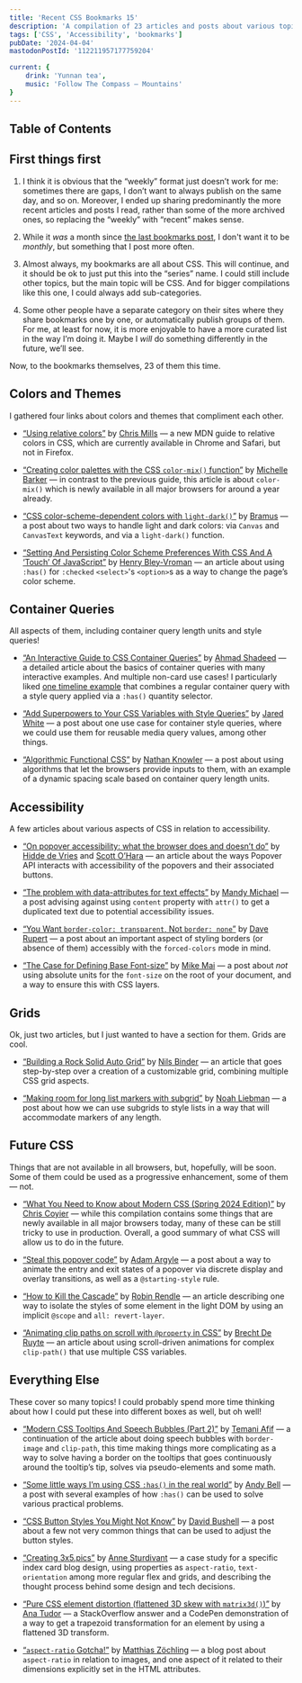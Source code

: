 ```yaml
---
title: 'Recent CSS Bookmarks 15'
description: 'A compilation of 23 articles and posts about various topics: colors and themes, container queries, accessibility, grids, future CSS, and more.'
tags: ['CSS', 'Accessibility', 'bookmarks']
pubDate: '2024-04-04'
mastodonPostId: '112211957177759204'

current: {
    drink: 'Yunnan tea',
	music: 'Follow The Compass — Mountains'
}
---
```


## Table of Contents

## First things first

1. I think it is obvious that the “weekly” format just doesn’t work for me: sometimes there are gaps, I don’t want to always publish on the same day, and so on. Moreover, I ended up sharing predominantly the more recent articles and posts I read, rather than some of the more archived ones, so replacing the “weekly” with “recent” makes sense.

2. While it _was_ a month since [the last bookmarks post](/weekly-bookmarks-014/), I don't want it to be _monthly_, but something that I post more often.

3. Almost always, my bookmarks are all about CSS. This will continue, and it should be ok to just put this into the “series” name. I could still include other topics, but the main topic will be CSS. And for bigger compilations like this one, I could always add sub-categories.

4. Some other people have a separate category on their sites where they share bookmarks one by one, or automatically publish groups of them. For me, at least for now, it is more enjoyable to have a more curated list in the way I’m doing it. Maybe I _will_ do something differently in the future, we’ll see.

Now, to the bookmarks themselves, 23 of them this time.


## Colors and Themes

I gathered four links about colors and themes that compliment each other.

- [“Using relative colors”](https://developer.mozilla.org/en-US/docs/Web/CSS/CSS_colors/Relative_colors) by [Chris Mills](https://millsdocs.com/) — a new MDN guide to relative colors in CSS, which are currently available in Chrome and Safari, but not in Firefox.

- [“Creating color palettes with the CSS `color-mix()` function”](https://developer.mozilla.org/en-US/blog/color-palettes-css-color-mix/) by [Michelle Barker](https://michellebarker.co.uk/) — in contrast to the previous guide, this article is about `color-mix()` which is newly available in all major browsers for around a year already.

- [“CSS color-scheme-dependent colors with `light-dark()`”](https://web.dev/articles/light-dark) by [Bramus](https://www.bram.us/) — a post about two ways to handle light and dark colors: via `Canvas` and `CanvasText` keywords, and via a `light-dark()` function.

- [“Setting And Persisting Color Scheme Preferences With CSS And A ‘Touch’ Of JavaScript”](https://www.smashingmagazine.com/2024/03/setting-persisting-color-scheme-preferences-css-javascript/) by [Henry Bley-Vroman](https://www.olets.dev/) — an article about using `:has()` for `:checked` `<select>`'s `<option>`s as a way to change the page’s color scheme.


## Container Queries

All aspects of them, including container query length units and style queries!

- [“An Interactive Guide to CSS Container Queries”](https://ishadeed.com/article/css-container-query-guide) by [Ahmad Shadeed](https://ishadeed.com/) — a detailed article about the basics of container queries with many interactive examples. And multiple non-card use cases! I particularly liked [one timeline example](https://ishadeed.com/article/css-container-query-guide#dynamic-timeline-layout) that combines a regular container query with a style query applied via a `:has()` quantity selector.

- [“Add Superpowers to Your CSS Variables with Style Queries”](https://thathtml.blog/2024/03/superpowered-container-style-queries/) by [Jared White](https://thathtml.blog/) — a post about one use case for container style queries, where we could use them for reusable media query values, among other things.

- [“Algorithmic Functional CSS”](https://knowler.dev/blog/algorithmic-functional-css) by [Nathan Knowler](https://knowler.dev/) — a post about using algorithms that let the browsers provide inputs to them, with an example of a dynamic spacing scale based on container query length units.


## Accessibility

A few articles about various aspects of CSS in relation to accessibility.

- [“On popover accessibility: what the browser does and doesn’t do”](https://hidde.blog/popover-accessibility/) by [Hidde de Vries](https://hidde.blog/) and [Scott O’Hara](https://www.scottohara.me/) — an article about the ways Popover API interacts with accessibility of the popovers and their associated buttons.

- [“The problem with data-attributes for text effects”](https://textlab.dev/posts/data-attributes-and-text-effects) by [Mandy Michael](https://mandy.dev/) — a post advising against using `content` property with `attr()` to get a duplicated text due to potential accessibility issues.

- [“You Want `border-color: transparent`, Not `border: none`”](https://frontendmasters.com/blog/you-want-border-color-transparent-not-border-none/) by [Dave Rupert](https://daverupert.com/) — a post about an important aspect of styling borders (or absence of them) accessibly with the `forced-colors` mode in mind.

- [“The Case for Defining Base Font-size”](https://mikemai.net/blog/2024/03/25/the-case-for-defining-base-font-size.html) by [Mike Mai](https://mikemai.net/) — a post about _not_ using absolute units for the `font-size` on the root of your document, and a way to ensure this with CSS layers.


## Grids

Ok, just two articles, but I just wanted to have a section for them. Grids are cool.

- [“Building a Rock Solid Auto Grid”](https://9elements.com/blog/building-a-rock-solid-auto-grid/) by [Nils Binder](https://ichimnetz.com/) — an article that goes step-by-step over a creation of a customizable grid, combining multiple CSS grid aspects.

- [“Making room for long list markers with subgrid”](https://noahliebman.net/2024/03/making-room-for-long-list-markers-with-subgrid/) by [Noah Liebman](https://noahliebman.net/) — a post about how we can use subgrids to style lists in a way that will accommodate markers of any length.


## Future CSS

Things that are not available in all browsers, but, hopefully, will be soon. Some of them could be used as a progressive enhancement, some of them — not.

- [“What You Need to Know about Modern CSS (Spring 2024 Edition)”](https://frontendmasters.com/blog/what-you-need-to-know-about-modern-css-spring-2024-edition/) by [Chris Coyier](https://chriscoyier.net/) — while this compilation contains some things that are newly available in all major browsers today, many of these can be still tricky to use in production. Overall, a good summary of what CSS will allow us to do in the future.

- [“Steal this popover code”](https://nerdy.dev/steal-this-popover-starter-kit) by [Adam Argyle](https://nerdy.dev/) — a post about a way to animate the entry and exit states of a popover via discrete display and overlay transitions, as well as a `@starting-style` rule.

- [“How to Kill the Cascade”](https://robinrendle.com/the-cascade/017-how-to-kill-the-cascade/) by [Robin Rendle](https://robinrendle.com/) — an article describing one way to isolate the styles of some element in the light DOM by using an implicit `@scope` and `all: revert-layer`.

- [“Animating clip paths on scroll with `@property` in CSS”](https://utilitybend.com/blog/animating-clip-paths-on-scroll-with-at-property-in-css) by [Brecht De Ruyte](https://utilitybend.com/) — an article about using scroll-driven animations for complex `clip-path()` that use multiple CSS variables.


## Everything Else

These cover so many topics! I could probably spend more time thinking about how I could put these into different boxes as well, but oh well!

- [“Modern CSS Tooltips And Speech Bubbles (Part 2)”](https://www.smashingmagazine.com/2024/03/modern-css-tooltips-speech-bubbles-part2/) by [Temani Afif](https://css-articles.com/) — a continuation of the article about doing speech bubbles with `border-image` and `clip-path`, this time making things more complicating as a way to solve having a border on the tooltips that goes continuously around the tooltip’s tip, solves via pseudo-elements and some math.

- [“Some little ways I’m using CSS `:has()` in the real world”](https://piccalil.li/blog/some-little-ways-im-using-css-has-in-the-real-world/) by [Andy Bell](https://andy-bell.co.uk/) — a post with several examples of how `:has()` can be used to solve various practical problems.

- [“CSS Button Styles You Might Not Know”](https://dbushell.com/2024/03/10/css-button-styles-you-might-not-know/) by [David Bushell](https://dbushell.com/) — a post about a few not very common things that can be used to adjust the button styles.

- [“Creating 3x5.pics”](https://weblog.anniegreens.lol/2024/03/creating-3x5-pics) by [Anne Sturdivant](https://anniegreens.lol/) — a case study for a specific index card blog design, using properties as `aspect-ratio`, `text-orientation` among more regular flex and grids, and describing the thought process behind some design and tech decisions.

- [“Pure CSS element distortion (flattened 3D skew with `matrix3d()`)”](https://front-end.social/@anatudor@mastodon.social/112138741731168637) by [Ana Tudor](https://thebabydino.github.io/) — a StackOverflow answer and a CodePen demonstration of a way to get a trapezoid transformation for an element by using a flattened 3D transform.

- [“`aspect-ratio` Gotcha!”](https://cssence.com/2024/aspect-ratio-gotcha/) by [Matthias Zöchling](https://cssence.com/) — a blog post about `aspect-ratio` in relation to images, and one aspect of it related to their dimensions explicitly set in the HTML attributes.

